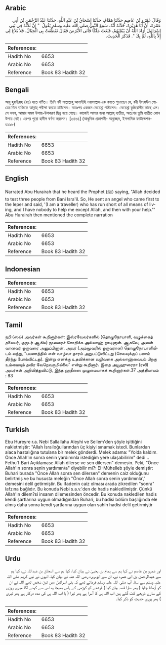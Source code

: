 ## Arabic


<div dir="rtl" lang="ar" style={{fontSize:'larger',backgroundColor:'#f8f9fa',padding:20}}>
وَقَالَ عَمْرُو بْنُ عَاصِمٍ حَدَّثَنَا هَمَّامٌ، حَدَّثَنَا إِسْحَاقُ بْنُ عَبْدِ اللَّهِ، حَدَّثَنَا عَبْدُ الرَّحْمَنِ بْنُ أَبِي عَمْرَةَ، أَنَّ أَبَا هُرَيْرَةَ، حَدَّثَهُ أَنَّهُ، سَمِعَ النَّبِيَّ صلى الله عليه وسلم يَقُولُ ‏ "‏ إِنَّ ثَلاَثَةً فِي بَنِي إِسْرَائِيلَ أَرَادَ اللَّهُ أَنْ يَبْتَلِيَهُمْ، فَبَعَثَ مَلَكًا فَأَتَى الأَبْرَصَ فَقَالَ تَقَطَّعَتْ بِي الْحِبَالُ، فَلاَ بَلاَغَ لِي إِلاَّ بِاللَّهِ، ثُمَّ بِكَ ‏"‏‏.‏ فَذَكَرَ الْحَدِيثَ‏.‏
</div>
<div style={{backgroundColor:'#f8f9fa',padding:20, marginBottom: 10}}><table> <thead> <tr> <th>References:</th> <th></th> </tr> </thead> <tbody><tr><td>Hadith No</td><td>6653</td></tr><tr><td>Arabic No</td><td>6653</td></tr><tr><td>Reference</td><td>Book 83 Hadith 32</td></tr></tbody></table></div>

## Bengali


<div dir="ltr" lang="bn" style={{fontSize:'larger',backgroundColor:'#f8f9fa',padding:20}}>
আবূ হুরাইরাহ (রাঃ) হতে বর্ণিত। তিনি নবী সাল্লাল্লাহু আলাইহি ওয়াসাল্লাম-কে বলতে শুনেছেন যে, বনী ইসরাঈল গোত্রের তিন ব্যক্তিকে আল্লাহ্ পরীক্ষা করতে চাইলেন। অতঃপর একজন ফেরেশ্তা পাঠালেন। ফেরেশ্তা কুষ্ঠরোগীর কাছে এল। সে বলল, আমার সমস্ত উপায়-উপকরণ ছিন্ন হয়ে গেছে। কাজেই আমার জন্য আল্লাহ্ ব্যতীত, অতঃপর তুমি ব্যতীত কোন উপায় নেই। এরপর পুরো হাদীস বর্ণনা করলেন। [৩৪৬৪] (আধুনিক প্রকাশনী- অনুচ্ছেদ, ইসলামিক ফাউন্ডেশন- ৬১৯৮)
</div>
<div style={{backgroundColor:'#f8f9fa',padding:20, marginBottom: 10}}><table> <thead> <tr> <th>References:</th> <th></th> </tr> </thead> <tbody><tr><td>Hadith No</td><td>6653</td></tr><tr><td>Arabic No</td><td>6653</td></tr><tr><td>Reference</td><td>Book 83 Hadith 32</td></tr></tbody></table></div>

## English


<div dir="ltr" lang="en" style={{fontSize:'larger',backgroundColor:'#f8f9fa',padding:20}}>
Narrated Abu Hurairah that he heard the Prophet (ﷺ) saying, "Allah decided to test three people from Bani Isra'il. So, He sent an angel who came first to the leper and said, '(I am a traveller) who has run short of all means of living, and I have nobody to help me except Allah, and then with your help.'" Abu Hurairah then mentioned the complete narration
</div>
<div style={{backgroundColor:'#f8f9fa',padding:20, marginBottom: 10}}><table> <thead> <tr> <th>References:</th> <th></th> </tr> </thead> <tbody><tr><td>Hadith No</td><td>6653</td></tr><tr><td>Arabic No</td><td>6653</td></tr><tr><td>Reference</td><td>Book 83 Hadith 32</td></tr></tbody></table></div>

## Indonesian


<div dir="ltr" lang="id" style={{fontSize:'larger',backgroundColor:'#f8f9fa',padding:20}}>

</div>
<div style={{backgroundColor:'#f8f9fa',padding:20, marginBottom: 10}}><table> <thead> <tr> <th>References:</th> <th></th> </tr> </thead> <tbody><tr><td>Hadith No</td><td>6653</td></tr><tr><td>Arabic No</td><td>6653</td></tr><tr><td>Reference</td><td>Book 83 Hadith 32</td></tr></tbody></table></div>

## Tamil


<div dir="ltr" lang="ta" style={{fontSize:'larger',backgroundColor:'#f8f9fa',padding:20}}>
நபி (ஸல்) அவர்கள் கூறினார்கள்: இஸ்ரவேலர்களில் (தொழுநோயாளி, வழுக்கைத் தலையர், குருடர் ஆகிய) மூவரைச் சோதிக்க அல்லாஹ் நாடினான். ஆகவே, அவன் வானவர் ஒருவரை அனுப்பினான். அவர் (அம்மூவரில் ஒருவரான) தொழுநோயாளியிடம் வந்து, “பயணத்தில் என் வாழ்வா தாரம் அறுபட்டுவிட்டது (செலவுக்குப் பணம் தீர்ந்து போய்விட்டது). இன்று எனக்கு உதவிக்கான வழிவகை அல்லாஹ்வையும் பிறகு உம்மையும் தவிர வேறெவருமில்லை” என்று கூறினார். இதை அபூஹுரைரா (ரலி) அவர்கள் அறிவித்துவிட்டு, இந்த ஹதீஸை முழுமையாகக் கூறினார்கள்.37 அத்தியாயம் : 83
</div>
<div style={{backgroundColor:'#f8f9fa',padding:20, marginBottom: 10}}><table> <thead> <tr> <th>References:</th> <th></th> </tr> </thead> <tbody><tr><td>Hadith No</td><td>6653</td></tr><tr><td>Arabic No</td><td>6653</td></tr><tr><td>Reference</td><td>Book 83 Hadith 32</td></tr></tbody></table></div>

## Turkish


<div dir="ltr" lang="tr" style={{fontSize:'larger',backgroundColor:'#f8f9fa',padding:20}}>
Ebu Hureyre r.a. Nebi Sallallahu Aleyhi ve Sellem'den şöyle işittiğini nakletmiştir: "Allah İsrailoğullarından üç kişiyi sınamak istedi. Bunlardan alaca hastalığına tutulana bir melek gönderdi. Melek adama: "Yolda kaldım. Önce Allah'ın sonra senin yardımınla istediğim yere ulaşabilirim" dedi .. Fethu'l-Bari Açıklaması: Allah dilerse ve sen dilersen" demesin. Peki, "Önce Allah'ın sonra senin yardımın/a" diyebilir mi?: EI-Mühelleb şöyle demiştir: Buhari burada "Önce Allah sonra sen dilersen" demenin caiz olduğunu belirtmiş ve bu hususta meleğin "Önce Allah sonra senin yardımınla',' demesini delil getirmiştir. Bu ifadenin caiz olması arada zikredilen "sonra" lafzına bağlıdır. Bu konuda Nebi s.a.v.'den de hadis nakledilmiştir. Çünkü Allah'ın dilem?si insanın dilemesinden öncedir. Bu konuda nakledilen hadis kendi şartlarına uygun olmadığından Buhari, bu hadisi bölüm başlığında ele almış daha sonra kendi şartlarına uygun olan sahih hadisi delil getirmiştir
</div>
<div style={{backgroundColor:'#f8f9fa',padding:20, marginBottom: 10}}><table> <thead> <tr> <th>References:</th> <th></th> </tr> </thead> <tbody><tr><td>Hadith No</td><td>6653</td></tr><tr><td>Arabic No</td><td>6653</td></tr><tr><td>Reference</td><td>Book 83 Hadith 32</td></tr></tbody></table></div>

## Urdu


<div dir="rtl" lang="ur" style={{fontSize:'larger',backgroundColor:'#f8f9fa',padding:20}}>
اور عمرو بن عاصم نے کہا ہم سے ہمام بن یحییٰ نے بیان کیا، کہا ہم سے اسحاق بن عبداللہ نے، کہا ہم سے عبدالرحمٰن بن ابی عمرہ نے، ان سے ابوہریرہ رضی اللہ عنہ نے بیان کیا، انہوں نے نبی کریم صلی اللہ علیہ وسلم سے سنا، آپ صلی اللہ علیہ وسلم فرماتے تھے کہ بنی اسرائیل میں تین شخص تھے اللہ نے ان کو آزمانا چاہا ( پھر سارا قصہ بیان کیا ) فرشتے کو کوڑھی کے پاس بھیجا وہ اس سے کہنے لگا میری روزی کے سارے ذریعے کٹ گئے ہیں اب اللہ ہی کا آسرا ہے پھر تیرا ( یا اب اللہ ہی کی مدد درکار ہے پھر تیری ) پھر پوری حدیث کو ذکر کیا۔
</div>
<div style={{backgroundColor:'#f8f9fa',padding:20, marginBottom: 10}}><table> <thead> <tr> <th>References:</th> <th></th> </tr> </thead> <tbody><tr><td>Hadith No</td><td>6653</td></tr><tr><td>Arabic No</td><td>6653</td></tr><tr><td>Reference</td><td>Book 83 Hadith 32</td></tr></tbody></table></div>